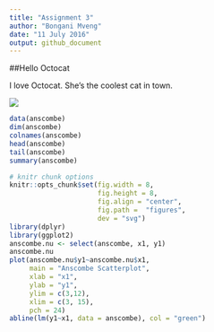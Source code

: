 ```yaml
---
title: "Assignment 3"
author: "Bongani Mveng"
date: "11 July 2016"
output: github_document
---
```


##Hello Octocat

I love Octocat. She's the coolest cat in town. 

![](C:\Users\BonGanI_2\Pictures\octocat.png)

```r
data(anscombe)
dim(anscombe)
colnames(anscombe)
head(anscombe)
tail(anscombe)
summary(anscombe)
```

```r
# knitr chunk options
knitr::opts_chunk$set(fig.width = 8,
                      fig.height = 8,
                      fig.align = "center",
                      fig.path =  "figures",
                      dev = "svg") 
library(dplyr)
library(ggplot2)
anscombe.nu <- select(anscombe, x1, y1)
anscombe.nu
plot(anscombe.nu$y1~anscombe.nu$x1,
     main = "Anscombe Scatterplot",
     xlab = "x1",
     ylab = "y1",
     ylim = c(3,12),
     xlim = c(3, 15),
     pch = 24)
abline(lm(y1~x1, data = anscombe), col = "green")
```


